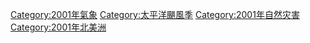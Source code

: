 [[Category:2001年氣象|Category:2001年氣象]]
[[Category:太平洋颶風季|Category:太平洋颶風季]]
[[Category:2001年自然灾害|Category:2001年自然灾害]]
[[Category:2001年北美洲|Category:2001年北美洲]]